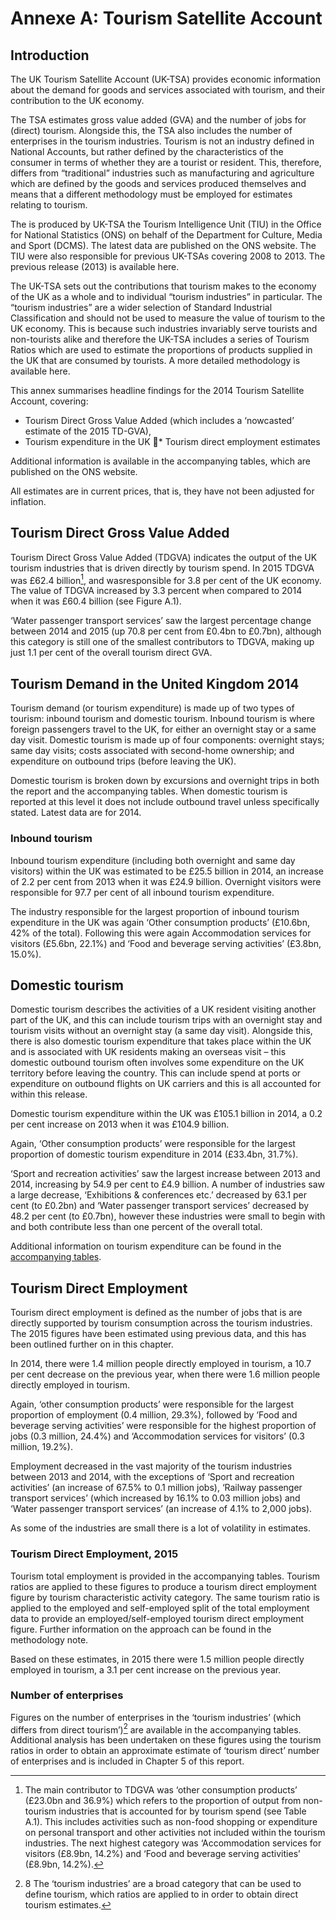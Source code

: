 # Annexe A: Tourism Satellite Account {#annexA}

## Introduction
The UK Tourism Satellite Account (UK-TSA) provides economic information about the demand for goods and services associated with tourism, and their contribution to the UK economy.

The TSA estimates gross value added (GVA) and the number of jobs for (direct) tourism.
Alongside this, the TSA also includes the number of enterprises in the tourism industries.
Tourism is not an industry defined in National Accounts, but rather defined by the characteristics of the consumer in terms of whether they are a tourist or resident. 
This, therefore, differs from “traditional” industries such as manufacturing and agriculture which are defined by the goods and services produced themselves and means that a different methodology must be employed for estimates relating to tourism.

The is produced by UK-TSA the Tourism Intelligence Unit (TIU) in the Office for National Statistics (ONS) on behalf of the Department for Culture, Media and Sport (DCMS).
The latest data are published on the ONS website. The TIU were also responsible for previous UK-TSAs covering 2008 to 2013.
The previous release (2013) is available here.

The UK-TSA sets out the contributions that tourism makes to the economy of the UK as a whole and to individual “tourism industries” in particular.
The “tourism industries” are a wider selection of Standard Industrial Classification and should not be used to measure the value of tourism to the UK economy. This is because such industries invariably serve tourists and
non-tourists alike and therefore the UK-TSA includes a series of Tourism Ratios which are used to estimate the proportions of products supplied in the UK that are consumed by
tourists.
A more detailed methodology is available here.

This annex summarises headline findings for the 2014 Tourism Satellite Account, covering:

* Tourism Direct Gross Value Added (which includes a ‘nowcasted’ estimate of the 2015 TD-GVA),
* Tourism expenditure in the UK
* Tourism direct employment estimates

Additional information is available in the accompanying tables, which are published on the ONS website.

All estimates are in current prices, that is, they have not been adjusted for inflation.

## Tourism Direct Gross Value Added

Tourism Direct Gross Value Added (TDGVA) indicates the output of the UK tourism industries that is driven directly by tourism spend.
In 2015 TDGVA was £62.4 billion[^7], and wasresponsible for 3.8 per cent of the UK economy.
The value of TDGVA increased by 3.3 percent when compared to 2014 when it was £60.4 billion (see Figure A.1).

[^7]:

The main contributor to TDGVA was ‘other consumption products’ (£23.0bn and 36.9%) which refers to the proportion of output from non-tourism industries that is accounted for by
tourism spend (see Table A.1).
This includes activities such as non-food shopping or
expenditure on personal transport and other activities not included within the tourism industries.
The next highest category was ‘Accommodation services for visitors (£8.9bn, 14.2%) and ‘Food and beverage serving activities’ (£8.9bn, 14.2%).

‘Water passenger transport services’ saw the largest percentage change between 2014 and 2015 (up 70.8 per cent from £0.4bn to £0.7bn), although this category is still one of the smallest contributors to TDGVA, making up just 1.1 per cent of the overall tourism direct GVA.

## Tourism Demand in the United Kingdom 2014

Tourism demand (or tourism expenditure) is made up of two types of tourism: inbound tourism and domestic tourism.
Inbound tourism is where foreign passengers travel to the UK, for either an overnight stay or a same day visit.
Domestic tourism is made up of four components: overnight stays; same day visits; costs associated with second-home ownership; and expenditure on outbound trips (before leaving the UK).

Domestic tourism is broken down by excursions and overnight trips in both the report and the accompanying tables. 
When domestic tourism is reported at this level it does not include outbound travel unless specifically stated. Latest data are for 2014.

### Inbound tourism
Inbound tourism expenditure (including both overnight and same day visitors) within the UK was estimated to be £25.5 billion in 2014, an increase of 2.2 per cent from 2013 when it was £24.9 billion. Overnight visitors were responsible for 97.7 per cent of all inbound tourism expenditure.

The industry responsible for the largest proportion of inbound tourism expenditure in the UK was again ‘Other consumption products’ (£10.6bn, 42% of the total). 
Following this were again Accommodation services for visitors (£5.6bn, 22.1%) and ‘Food and beverage serving activities’ (£3.8bn, 15.0%).

## Domestic tourism
Domestic tourism describes the activities of a UK resident visiting another part of the UK, and this can include tourism trips with an overnight stay and tourism visits without an overnight stay (a same day visit).
Alongside this, there is also domestic tourism expenditure that takes place within the UK and is associated with UK residents making an overseas visit – this domestic outbound tourism often involves some expenditure on the UK territory before leaving the country.
This can include spend at ports or expenditure on outbound flights on UK carriers and this is all accounted for within this release.

Domestic tourism expenditure within the UK was £105.1 billion in 2014, a 0.2 per cent increase on 2013 when it was £104.9 billion.

Again, ‘Other consumption products’ were responsible for the largest proportion of domestic tourism expenditure in 2014 (£33.4bn, 31.7%).

‘Sport and recreation activities’ saw the largest increase between 2013 and 2014, increasing by 54.9 per cent to £4.9 billion. A number of industries saw a large decrease, ‘Exhibitions & conferences etc.’ decreased by 63.1 per cent (to £0.2bn) and ‘Water passenger transport services’ decreased by 48.2 per cent (to £0.7bn), however these industries were small to begin with and both contribute less than one percent of the overall total.

Additional information on tourism expenditure can be found in the [accompanying tables]().

## Tourism Direct Employment

Tourism direct employment is defined as the number of jobs that is are directly supported by tourism consumption across the tourism industries.
The 2015 figures have been estimated using previous data, and this has been outlined further on in this chapter.

In 2014, there were 1.4 million people directly employed in tourism, a 10.7 per cent decrease on the previous year, when there were 1.6 million people directly employed in tourism.

Again, ‘other consumption products’ were responsible for the largest proportion of employment (0.4 million, 29.3%), followed by ‘Food and beverage serving activities’ were responsible for the highest proportion of jobs (0.3 million, 24.4%) and ‘Accommodation services for visitors’ (0.3 million, 19.2%).

Employment decreased in the vast majority of the tourism industries between 2013 and 2014, with the exceptions of ‘Sport and recreation activities’ (an increase of 67.5% to 0.1 million
jobs), ‘Railway passenger transport services’ (which increased by 16.1% to 0.03 million jobs) and ‘Water passenger transport services’ (an increase of 4.1% to 2,000 jobs).

As some of the industries are small there is a lot of volatility in estimates.

### Tourism Direct Employment, 2015
Tourism total employment is provided in the accompanying tables. 
Tourism ratios are applied to these figures to produce a tourism direct employment figure by tourism characteristic
activity category.
The same tourism ratio is applied to the employed and self-employed split of the total employment data to provide an employed/self-employed tourism direct employment figure.
Further information on the approach can be found in the methodology note.

Based on these estimates, in 2015 there were 1.5 million people directly employed in tourism, a 3.1 per cent increase on the previous year.

### Number of enterprises
Figures on the number of enterprises in the ‘tourism industries’ (which differs from direct tourism’)[^8] are available in the accompanying tables.
Additional analysis has been undertaken on these figures using the tourism ratios in order to obtain an approximate estimate of ‘tourism direct’ number of enterprises and is included in Chapter 5 of this report. 

[^8]: 8 The ‘tourism industries’ are a broad category that can be used to define tourism, which ratios are applied to in order to obtain direct tourism estimates. 
